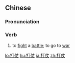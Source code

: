 ==Chinese==
{{zh-forms}}

===Pronunciation===
{{zh-pron
|m=dǎzhàng
|c=daa2 zoeng3
|ma=Zh-dazhàng.ogg
|cat=v
}}

===Verb===
{{zh-verb}}

# to [[fight]] a [[battle]]; to go to [[war]]

[[lo:打仗]]
[[hu:打仗]]
[[ja:打仗]]
[[zh:打仗]]